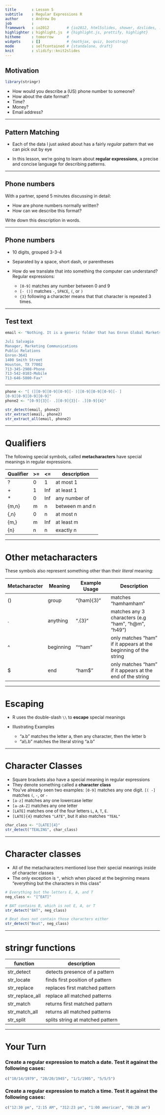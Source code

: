 ---
title       : Lesson 5
subtitle    : Regular Expressions R
author      : Andrew Do
job         : 
framework   : io2012        # {io2012, html5slides, shower, dzslides, ...}
highlighter : highlight.js  # {highlight.js, prettify, highlight}
hitheme     : tomorrow      # 
widgets     : []            # {mathjax, quiz, bootstrap}
mode        : selfcontained # {standalone, draft}
knit        : slidify::knit2slides
---

## Motivation

```{r libraries, echo = F}
library(stringr)
```

* How would you describe a (US) phone number to someone?
* How about the date format?
* Time?
* Money?
* Email address?

---

## Pattern Matching

* Each of the data I just asked about has a fairly _regular_ pattern that we can pick out by eye

* In this lesson, we're going to learn about __regular expressions__, a precise and concise language for describing patterns.

---

## Phone numbers

With a partner, spend 5 minutes discussing in detail:

* How are phone numbers normally written?
* How can we describe this format?

Write down this description in words.

---

## Phone numbers

* 10 digits, grouped 3-3-4
* Separated by a space, short dash, or parentheses

* How do we translate that into something the computer can understand? Regular expressions:

  * `[0-9]` matches any number between 0 and 9
  * `[- ()]` matches `-`, `SPACE`, `(`, or `)`
  * `{3}` following a character means that that character is repeated 3 times.

---

## Test text

```{r}
email <- "Nothing. It is a generic folder that has Enron Global Markets on the cover. It is the one that I sent you to match your insert to when you were designing. With the dots. I am on my way over for a meeting, I'll bring one. 

Juli Salvagio
Manager, Marketing Communications
Public Relations
Enron-3641
1400 Smith Street
Houston, TX 77002
713-345-2908-Phone
713-542-0103-Mobile
713-646-5800-Fax"
```

---

```{r}
phone <- "[ (][0-9][0-9][0-9][- )][0-9][0-9][0-9][- ]
[0-9][0-9][0-9][0-9]"
phone2 <- "[0-9]{3}[- .][0-9]{3}[- .][0-9]{4}"

str_detect(email, phone2)
str_extract(email, phone2)
str_extract_all(email, phone2)
```

---

# Qualifiers
The following special symbols, called __metacharacters__ have special meanings in regular expressions.

Qualifier | >=   | <=   | description
--------- | ---- | ---- | ----------------------
?         | 0    | 1    | at most 1
+         | 1    | Inf  | at least 1
*         | 0    | Inf  | any number of
{m,n}     | m    | n    | between m and n
{,n}      | 0    | n    | at most n
{m,}      | m    | Inf  | at least m
{n}       | n    | n    | exactly n

---

# Other metacharacters
These symbols also represent something other than their _literal_ meaning:

Metacharacter | Meaning   | Example Usage | Description
------------- | --------- | ------------- | -------------------
()            | group     | "(ham){3}"    | matches "hamhamham"
.             | anything  | ".{3}"        | matches any 3 characters (e.g "ham", "h@m", "h49")
^             | beginning | "\^ham"        | only matches "ham" if it appears at the beginning of the string
$             | end       | "ham$"        | only matches "ham" if it appears at the end of the string

---

# Escaping

* R uses the double-slash `\\` to __escape__ special meanings
* Illustrating Examples
  
  * "a.b" matches the letter a, then any character, then the letter b
  * "a\\\\.b" matches the literal string "a.b"

---

# Character Classes

* Square brackets also have a special meaning in regular expressions
* They denote something called a __character class__
* You've already seen two examples: `[0-9]` matches any one digit. `[( -]` matches `(`, `-`, or `-`
* `[a-z]` matches any one lowercase letter
* `[a-zA-Z]` matches any one letter
* `[LATE]` matches one of the four letters `L`, `A`, `T`, `E`.
* `[LATE]{4}` matches `"LATE"`, but it also matches `"TEAL"`
```{r}
char_class <- "[LATE]{4}"
str_detect("TEALING", char_class)
```

---

# Character classes

* All of the metacharacters mentioned lose their special meanings inside of character classes
* The only exception is `^`, which when placed at the beginning means "everything but the characters in this class"
```{r}
# Everything but the letters E, A, and T
neg_class <- "[^EAT]"

# BAT contains B, which is not E, A, or T
str_detect("BAT", neg_class)

# Beat does not contain those characters either
str_detect("Beat", neg_class)
```

---

# stringr functions
function       | description
-------------- | ---------------------------------
str_detect     | detects presence of a pattern
str_locate     | finds first position of pattern
str_replace    | replaces first matched pattern
str_replace_all| replace all matched patterns
str_match      | returns first matched pattern
str_match_all  | returns all matched patterns
str_split      | splits string at matched pattern

---

# Your Turn

### Create a regular expression to match a date. Test it against the following cases:
```{r, eval = F}
c("10/14/1979", "20/20/1945", "1/1/1905", "5/5/5")
```

### Create a regular expression to match a time. Test it against the following cases:
```{r, eval = F}
c("12:30 pm", "2:15 AM", "312:23 pm", "1:00 american", "08:20 am")
```

